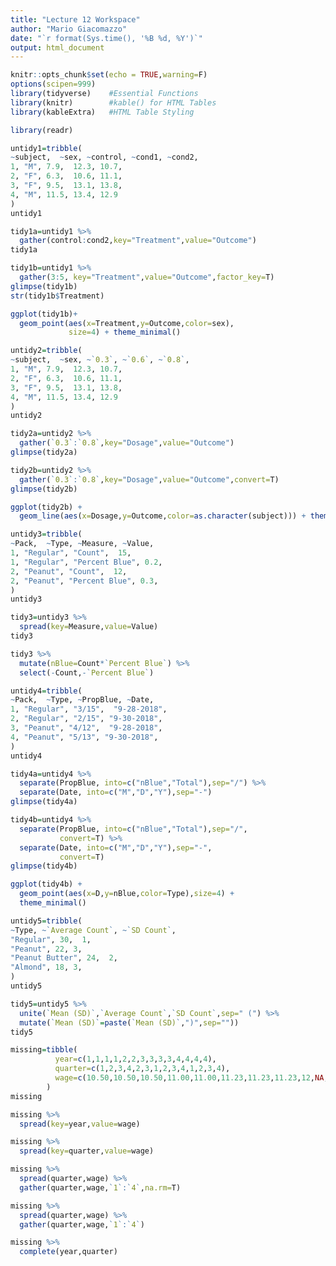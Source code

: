 ```yaml
---
title: "Lecture 12 Workspace"
author: "Mario Giacomazzo"
date: "`r format(Sys.time(), '%B %d, %Y')`"
output: html_document
---
```


```r
knitr::opts_chunk$set(echo = TRUE,warning=F)
options(scipen=999)
library(tidyverse)    #Essential Functions
library(knitr)        #kable() for HTML Tables
library(kableExtra)   #HTML Table Styling
```

```r
library(readr)
```

```r
untidy1=tribble(
~subject,  ~sex, ~control, ~cond1, ~cond2,
1, "M", 7.9,  12.3, 10.7,
2, "F", 6.3,  10.6, 11.1,
3, "F", 9.5,  13.1, 13.8,
4, "M", 11.5, 13.4, 12.9
)
untidy1
```

```r
tidy1a=untidy1 %>%
  gather(control:cond2,key="Treatment",value="Outcome")
tidy1a
```

```r
tidy1b=untidy1 %>%
  gather(3:5, key="Treatment",value="Outcome",factor_key=T)
glimpse(tidy1b)
str(tidy1b$Treatment)
```

```r
ggplot(tidy1b)+
  geom_point(aes(x=Treatment,y=Outcome,color=sex),
             size=4) + theme_minimal()
```

```r
untidy2=tribble(
~subject,  ~sex, ~`0.3`, ~`0.6`, ~`0.8`,
1, "M", 7.9,  12.3, 10.7,
2, "F", 6.3,  10.6, 11.1,
3, "F", 9.5,  13.1, 13.8,
4, "M", 11.5, 13.4, 12.9
)
untidy2
```

```r
tidy2a=untidy2 %>%
  gather(`0.3`:`0.8`,key="Dosage",value="Outcome")
glimpse(tidy2a)
```

```r
tidy2b=untidy2 %>%
  gather(`0.3`:`0.8`,key="Dosage",value="Outcome",convert=T)
glimpse(tidy2b)
```

```r
ggplot(tidy2b) +
  geom_line(aes(x=Dosage,y=Outcome,color=as.character(subject))) + theme_minimal()
```

```r
untidy3=tribble(
~Pack,  ~Type, ~Measure, ~Value,
1, "Regular", "Count",  15,
1, "Regular", "Percent Blue", 0.2,
2, "Peanut", "Count",  12,
2, "Peanut", "Percent Blue", 0.3,
)
untidy3
```

```r
tidy3=untidy3 %>%
  spread(key=Measure,value=Value)
tidy3
```

```r
tidy3 %>%
  mutate(nBlue=Count*`Percent Blue`) %>%
  select(-Count,-`Percent Blue`)
```

```r
untidy4=tribble(
~Pack,  ~Type, ~PropBlue, ~Date,
1, "Regular", "3/15",  "9-28-2018",
2, "Regular", "2/15", "9-30-2018",
3, "Peanut", "4/12",  "9-28-2018",
4, "Peanut", "5/13", "9-30-2018",
)
untidy4
```

```r
tidy4a=untidy4 %>%
  separate(PropBlue, into=c("nBlue","Total"),sep="/") %>%
  separate(Date, into=c("M","D","Y"),sep="-")
glimpse(tidy4a)
```

```r
tidy4b=untidy4 %>%
  separate(PropBlue, into=c("nBlue","Total"),sep="/",
           convert=T) %>%
  separate(Date, into=c("M","D","Y"),sep="-",
           convert=T)
glimpse(tidy4b)
```

```r
ggplot(tidy4b) +
  geom_point(aes(x=D,y=nBlue,color=Type),size=4) +
  theme_minimal()
```

```r
untidy5=tribble(
~Type, ~`Average Count`, ~`SD Count`,
"Regular", 30,  1,
"Peanut", 22, 3,
"Peanut Butter", 24,  2,
"Almond", 18, 3,
)
untidy5
```

```r
tidy5=untidy5 %>%
  unite(`Mean (SD)`,`Average Count`,`SD Count`,sep=" (") %>%
  mutate(`Mean (SD)`=paste(`Mean (SD)`,")",sep=""))
tidy5
```

```r
missing=tibble(
          year=c(1,1,1,1,2,2,3,3,3,3,4,4,4,4),
          quarter=c(1,2,3,4,2,3,1,2,3,4,1,2,3,4),
          wage=c(10.50,10.50,10.50,11.00,11.00,11.23,11.23,11.23,12,NA,12,NA,13.04,13.04),
        )
missing
```

```r
missing %>%
  spread(key=year,value=wage)
```

```r
missing %>%
  spread(key=quarter,value=wage)
```

```r
missing %>%
  spread(quarter,wage) %>%
  gather(quarter,wage,`1`:`4`,na.rm=T)
```

```r
missing %>%
  spread(quarter,wage) %>%
  gather(quarter,wage,`1`:`4`)
```

```r
missing %>%
  complete(year,quarter)
```
















